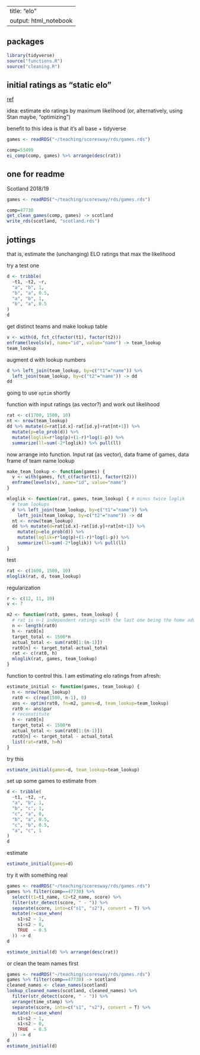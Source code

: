 
---
title: "elo"
output: html_notebook
---

## packages

```r
library(tidyverse)
source("functions.R")
source("cleaning.R")
```


## initial ratings as "static elo"

[ref](http://opisthokonta.net/?p=1412)

idea: estimate elo ratings by maximum likelihood (or, alternatively, using Stan maybe, "optimizing")

benefit to this idea is that it's all base + tidyverse

```r
games <- readRDS("~/teaching/scoresway/rds/games.rds")
```


```r
comp=53499
ei_comp(comp, games) %>% arrange(desc(rat))
```

## one for readme

Scotland 2018/19

```r
games <- readRDS("~/teaching/scoresway/rds/games.rds")
```


```r
comp=47730
get_clean_games(comp, games) -> scotland
write_rds(scotland, "scotland.rds")
```



## jottings

that is, estimate the (unchanging) ELO ratings that max the likelihood

try a test one

```r
d <- tribble(
  ~t1, ~t2, ~r,
  "a", "b", 1,
  "b", "a", 0.5,
  "a", "b", 1,
  "b", "a", 0.5
)
d
```

get distinct teams and make lookup table

```r
v <- with(d, fct_c(factor(t1), factor(t2)))
enframe(levels(v), name="id", value="name") -> team_lookup
team_lookup
```

augment d with lookup numbers

```r
d %>% left_join(team_lookup, by=c("t1"="name")) %>% 
  left_join(team_lookup, by=c("t2"="name")) -> dd
dd
```

going to use `optim` shortly

function with input ratings (as vector?) and work out likelihood

```r
rat <- c(1700, 1500, 10)
nt <- nrow(team_lookup)
dd %>% mutate(d=rat[id.x]-rat[id.y]+rat[nt+1]) %>% 
  mutate(p=elo_prob(d)) %>% 
  mutate(loglik=r*log(p)+(1-r)*log(1-p)) %>% 
  summarize(ll=sum(-2*loglik)) %>% pull(ll)
```

now arrange into function. Input rat (as vector), data frame of games, data frame of team name lookup

```r
make_team_lookup <- function(games) {
  v <- with(games, fct_c(factor(t1), factor(t2)))
  enframe(levels(v), name="id", value="name")
}

mloglik <- function(rat, games, team_lookup) { # minus twice loglik
  # team lookups
  d %>% left_join(team_lookup, by=c("t1"="name")) %>% 
    left_join(team_lookup, by=c("t2"="name")) -> dd
  nt <- nrow(team_lookup)
  dd %>% mutate(d=rat[id.x]-rat[id.y]+rat[nt+1]) %>% 
    mutate(p=elo_prob(d)) %>% 
    mutate(loglik=r*log(p)+(1-r)*log(1-p)) %>% 
    summarize(ll=sum(-2*loglik)) %>% pull(ll)
}
```

test

```r
rat <- c(1600, 1500, 10)
mloglik(rat, d, team_lookup)
```

regularization

```r
r <- c(12, 11, 10)
v <- 7

```


```r
m2 <- function(rat0, games, team_lookup) {
  # rat is n-1 independent ratings with the last one being the home adv
  n <- length(rat0)
  h <- rat0[n]
  target_total <- 1500*n
  actual_total <- sum(rat0[1:(n-1)])
  rat0[n] <- target_total-actual_total
  rat <- c(rat0, h)
  mloglik(rat, games, team_lookup)
}
```

function to control this. I am estimating elo ratings from afresh:


```r
estimate_initial <- function(games, team_lookup) {
  n <- nrow(team_lookup)
  rat0 <- c(rep(1500, n-1), 0)
  ans <- optim(rat0, fn=m2, games=d, team_lookup=team_lookup)
  rat0 <- ans$par
  # reconstitute
  h <- rat0[n]
  target_total <- 1500*n
  actual_total <- sum(rat0[1:(n-1)])
  rat0[n] <- target_total - actual_total
  list(rat=rat0, h=h)
}
```

try this

```r
estimate_initial(games=d, team_lookup=team_lookup)
```

set up some games to estimate from

```r
d <- tribble(
  ~t1, ~t2, ~r,
  "a", "b", 1,
  "b", "c", 1,
  "c", "a", 0,
  "b", "a", 0.5,
  "c", "b", 0.5, 
  "a", "c", 1
)
d
```


estimate

```r
estimate_initial(games=d)
```

try it with something real

```r
games <- readRDS("~/teaching/scoresway/rds/games.rds")
games %>% filter(comp==47730) %>% 
  select(t1=t1_name, t2=t2_name, score) %>% 
  filter(str_detect(score, " - ")) %>% 
  separate(score, into=c("s1", "s2"), convert = T) %>% 
  mutate(r=case_when(
    s1>s2 ~ 1,
    s1<s2 ~ 0,
    TRUE  ~ 0.5
  )) -> d
d
```

```r
estimate_initial(d) %>% arrange(desc(rat))
```

or clean the team names first

```r
games <- readRDS("~/teaching/scoresway/rds/games.rds")
games %>% filter(comp==47730) -> scotland
cleaned_names <- clean_names(scotland)
lookup_cleaned_names(scotland, cleaned_names) %>% 
  filter(str_detect(score, " - ")) %>% 
  arrange(time_stamp) %>% 
  separate(score, into=c("s1", "s2"), convert = T) %>% 
  mutate(r=case_when(
    s1>s2 ~ 1,
    s1<s2 ~ 0,
    TRUE  ~ 0.5
  )) -> d
d
estimate_initial(d)

```





